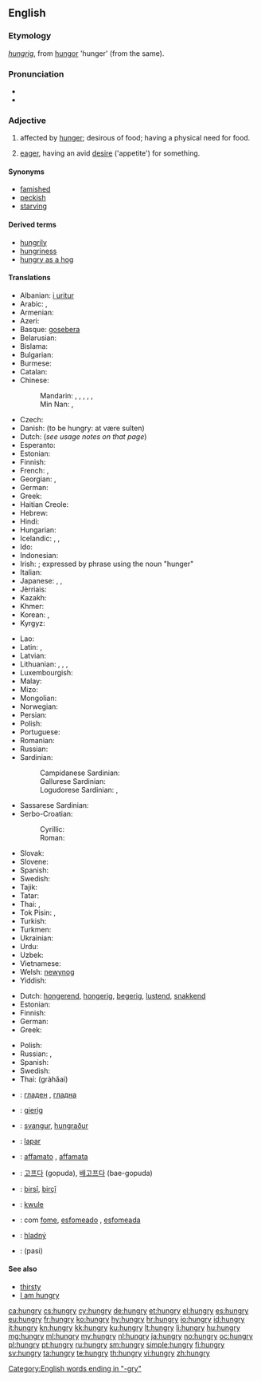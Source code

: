 ==English==

===Etymology===
{{etyl|ang}} ''[[hungrig]]'', from [[hungor]] 'hunger' (from the same).

===Pronunciation===
* {{IPA|/ˈhʌŋ.ɡɹiː/}}
* {{audio|en-us-hungry.ogg|Audio (US)}}

===Adjective===
{{en-adj|hungri|er}}

# affected by [[hunger]]; desirous of food; having a physical need for food.
# {{figuratively}} [[eager]], having an avid [[desire]] ('appetite') for something.

====Synonyms====
* [[famished]]
* [[peckish]]
* [[starving]]

====Derived terms====
* [[hungrily]]
* [[hungriness]]
* [[hungry as a hog]]

====Translations====
{{trans-top|affected by hunger; desirous of food}}
* Albanian: [[i uritur]]
* Arabic: {{t-|ar|جائع|tr=jāʾiʿ}},  {{t-|ar|جوعان|tr=jawʿān}}
* Armenian: {{t-|hy|սոված|tr=sovac|sc=Armn}}
* Azeri: {{t-|az|ac}}
* Basque: [[gosebera]]
* Belarusian: {{t-|be|галодны|tr=halódny|sc=Cyrl}}
* Bislama: {{t-|bi|hanggre}}
* Bulgarian: {{t+|bg|гладен|tr=gladen}}
* Burmese: {{t+|my|ဆာ|tr=hsa|sc=Mymr}}
* Catalan: {{t-|ca|afamat}}
* Chinese:
*: Mandarin: {{t|cmn|飢餓|sc=Hani}},  {{t|cmn|饥饿|tr=jī'è|sc=Hani}},  {{t-|cmn|餓|sc=Hani}},  {{t-|cmn|饿|tr=è|sc=Hani}},  {{t-|cmn|飢|sc=Hani}},  {{t-|cmn|饥|tr=jī|sc=Hani}}
*: Min Nan: {{t+|nan|飢|tr=ki|sc=Hans}}, {{t+|nan|枵|tr=iau|sc=Hans}}
* Czech: {{t+|cs|hladový|m}}
* Danish: {{t-|da|sulten}} (to be hungry: at være sulten)
* Dutch: {{t+|nl|hongerig}} (''see usage notes on that page'')
* Esperanto: {{t-|eo|malsata}}
* Estonian: {{t+|et|näljane}}
* Finnish: {{t+|fi|nälkäinen}}
* French: {{t+|fr|avoir faim}}, {{t+|fr|affamé}}
* Georgian: {{t-|ka|მშიერი|tr=mšieri|sc=Geor}}, {{t-|ka|დამშეული|tr=damšeuli|sc=Geor}}
* German: {{t+|de|hungrig}}
* Greek: {{t+|el|πεινασμένος|tr=peinasménos|sc=Grek}}
* Haitian Creole: {{tø|ht|grangou}}
* Hebrew: {{t+|he|רעב|tr=ra'év|sc=Hebr}}
* Hindi: {{t-|hi|भूखा|tr=bhūkhā|sc=Deva}}
* Hungarian: {{t+|hu|éhes}}
* Icelandic: {{t+|is|svangur|m}}, {{t-|is|hungraður|m}}, {{t-|is|soltinn|m}}
* Ido: {{t+|io|hungroza}}
* Indonesian: {{t+|id|lapar}}
* Irish: {{t-|ga|ocrach}}; {{qualifier|attributive}} expressed by phrase using the noun {{t-|ga|ocras|m}} "hunger"
* Italian: {{t+|it|affamato}}
* Japanese: {{t+|ja|空腹|tr=くうふくな, kūfuku-na|alt=空腹な|sc=Jpan}},  {{t-|ja|飢えた|tr=うえた, ueta, かつえた, katsueta}},  {{t-|ja|お腹が空いている|tr=おなかがすいている, onaka ga suite iru}}
* Jèrriais: {{tø|roa-jer|affanmé}}
* Kazakh: {{t|kk|аш|tr=aş|sc=Cyrl}}
* Khmer: {{t+|km|ឃ្លាន|tr=klīən|sc=Khmr}}
* Korean: {{t-|ko|배고픈|tr=baegopeun|sc=Kore}}, {{t-|ko|굶주린|tr=gumjurin|sc=Kore}}
* Kyrgyz: {{t+|ky|ач|tr=aç|sc=Cyrl}}
{{trans-mid}}
* Lao: {{t-|lo|ຫິວ|tr=hĭw|sc=Laoo}}
* Latin: {{t-|la|esuriens|alt=ēsuriēns}}, {{t-|la|ieiunus|alt=iēiūnus}}
* Latvian: {{t-|lv|izsalcis}}
* Lithuanian: {{t+|lt|alkanas|m}}, {{t+|lt|alkana|f}}, {{t-|lt|išbadėjęs|m}}, {{t-|lt|išbadėjusi|f}}
* Luxembourgish: {{t-|lb|hongereg}}
* Malay: {{t-|ms|lapar}}
* Mizo: {{tø|lus|rilṭam}}
* Mongolian: {{t-|mn|ѳлѳн|tr=ölön|sc=Cyrl}}
* Norwegian: {{t+|no|sulten}}
* Persian: {{t+|fa|گرسنه|tr=gorosne|sc=fa-Arab}}
* Polish: {{t+|pl|głodny|m}}
* Portuguese: {{t+|pt|faminto}}
* Romanian: {{t-|ro|flămând}}
* Russian: {{t+|ru|голодный|tr=golódnyj}}
* Sardinian:
*: Campidanese Sardinian: {{tø|sro|famìu}}
*: Gallurese Sardinian: {{tø|sdn|famitu}}
*: Logudorese Sardinian: {{tø|src|famìdu}}, {{tø|src|afframicosau}}
* Sassarese Sardinian: {{tø|sdc|famiddu}}
* Serbo-Croatian:
*: Cyrillic: {{t-|sh|гладан}}
*: Roman: {{t-|sh|gladan}}
* Slovak: {{t-|sk|hladný}}
* Slovene: {{t+|sl|lačen}}
* Spanish: {{t+|es|hambriento}}
* Swedish: {{t+|sv|hungrig}}
* Tajik: {{t-|tg|гурусна|tr=gurusna|sc=Cyrl}}
* Tatar: {{t-|tt|ач|tr=aç|sc=Cyrl}}
* Thai: {{t+|th|หิว|tr=hĭw|sc=Thai}}, {{t-|th|ท้องเลว|tr=tóng leo|sc=Thai}}
* Tok Pisin: {{t-|tpi|hanggre}}, {{t-|tpi|hangre}}
* Turkish: {{t+|tr|aç}}
* Turkmen: {{t+|tk|aç}}
* Ukrainian: {{t-|uk|голодний|tr=holódnyj}}
* Urdu: {{t-|ur|بھوکا|tr=bhūkā|sc=ur-Arab}}
* Uzbek: {{t-|uz|och}}
* Vietnamese: {{t+|vi|đói}}
* Welsh: [[newynog]]
* Yiddish: {{t-|yi|הונגעריק|tr=hungerik|sc=Hebr}}
{{trans-bottom}}

{{trans-top|eager, having a desire for something}}
* Dutch: [[hongerend]], [[hongerig]], [[begerig]], [[lustend]], [[snakkend]]
* Estonian: {{t-|et|ihkav}}
* Finnish: {{t+|fi|nälkäinen}}
* German: {{t-|de|gierig}}
* Greek: {{t+|el|πεινασμένος|m}}
{{trans-mid}}
* Polish: {{t-|pl|spragniony|m}}
* Russian: {{t+|ru|алчущий|tr=álčuščij}}, {{t+|ru|жаждущий|tr=žážduščij}}
* Spanish: {{t+|es|hambriento}}
* Swedish: {{t+|sv|hungrig}}
* Thai: {{Thai|[[กระหาย]]}} (gràhăai)
{{trans-bottom}}

{{checktrans-top}}
* {{ttbc|bg}}: [[гладен]] {{m}}, [[гладна]] {{f}}
* {{ttbc|de}}: [[gierig]]
* {{ttbc|is}}: [[svangur]], [[hungraður]]
* {{ttbc|id}}: [[lapar]]
* {{ttbc|it}}: [[affamato]] {{m}}, [[affamata]] {{f}}
* {{ttbc|ko}}: [[고프다]] (gopuda), [[배고프다]] (bae-gopuda)
{{trans-mid}}
* {{ttbc|ku}}: [[birsî]], [[birçî]]
* {{ttbc|mh}}: [[kwule]]
* {{ttbc|pt}}: com [[fome]], [[esfomeado]] {{m}}, [[esfomeada]] {{f}}
* {{ttbc|sk}}: [[hladný]]
* {{ttbc|ta}}: (pasi)
{{trans-bottom}}

====See also====
* [[thirsty]]
* [[I am hungry]]

[[Category:English words ending in "-gry"]]

[[ca:hungry]]
[[cs:hungry]]
[[cy:hungry]]
[[de:hungry]]
[[et:hungry]]
[[el:hungry]]
[[es:hungry]]
[[eu:hungry]]
[[fr:hungry]]
[[ko:hungry]]
[[hy:hungry]]
[[hr:hungry]]
[[io:hungry]]
[[id:hungry]]
[[it:hungry]]
[[kn:hungry]]
[[kk:hungry]]
[[ku:hungry]]
[[lt:hungry]]
[[li:hungry]]
[[hu:hungry]]
[[mg:hungry]]
[[ml:hungry]]
[[my:hungry]]
[[nl:hungry]]
[[ja:hungry]]
[[no:hungry]]
[[oc:hungry]]
[[pl:hungry]]
[[pt:hungry]]
[[ru:hungry]]
[[sm:hungry]]
[[simple:hungry]]
[[fi:hungry]]
[[sv:hungry]]
[[ta:hungry]]
[[te:hungry]]
[[th:hungry]]
[[vi:hungry]]
[[zh:hungry]]